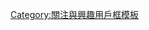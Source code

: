 {{Userbox
|border-s=1
|border-c=#999999
|id-c=white
|id-s=10
|id=[[File:Administrative divisions of Perm (en).svg|60px]]
|info-c=#b1b1b1
|info-s=10
|info-fc=black
|info=這個用戶喜歡研究'''[[行政区划]]'''。
|useecategory=喜欢行政区划的维基人
}}<noinclude>[[Category:關注與興趣用戶框模板]]</noinclude>